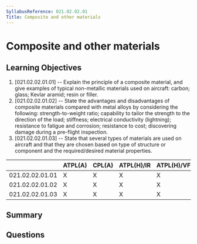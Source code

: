 ```yaml
---
SyllabusReference: 021.02.02.01
Title: Composite and other materials
---
```


# Composite and other materials

## Learning Objectives

1. [021.02.02.01.01] -- Explain the principle of a composite material, and give
   examples of typical non-metallic materials used on aircraft: carbon; glass;
   Kevlar aramid; resin or filler.
2. [021.02.02.01.02] -- State the advantages and disadvantages of composite
   materials compared with metal alloys by considering the following:
   strength-to-weight ratio; capability to tailor the strength to the direction
   of the load; stiffness; electrical conductivity (lightning); resistance to
   fatigue and corrosion; resistance to cost; discovering damage during a
   pre-flight inspection.
3. [021.02.02.01.03] -- State that several types of materials are used on
   aircraft and that they are chosen based on type of structure or component and
   the required/desired material properties.

|                 | ATPL(A) | CPL(A) | ATPL(H)/IR | ATPL(H)/VFR | CPL(H) | IR  | CBIR(A) |
| --------------- | ------- | ------ | ---------- | ----------- | ------ | --- | ------- |
| 021.02.02.01.01 | X       | X      | X          | X           | X      |     |         |
| 021.02.02.01.02 | X       | X      | X          | X           | X      |     |         |
| 021.02.02.01.03 | X       | X      | X          | X           | X      |     |         |

## Summary

## Questions
